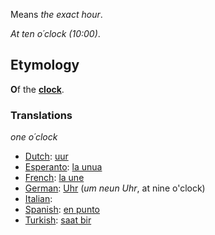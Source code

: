 Means ''the exact hour''.

''At ten o´clock (10:00)''.

==Etymology==

'''O'''f the '''[[clock]]'''. 

===Translations===

''one o´clock''

*[[Dutch]]: [[uur]]
*[[Esperanto]]: [[la unua]]
*[[French]]: [[la une]]
*[[German]]: [[Uhr]] (''um neun Uhr'', at nine o'clock)
*[[Italian]]: [[]]
*[[Spanish]]: [[en punto]]
*[[Turkish]]: [[saat bir]]